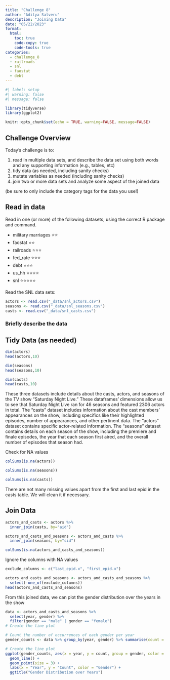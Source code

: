 ```yaml
---
title: "Challenge 8"
author: "Aditya Salveru"
description: "Joining Data"
date: "05/22/2023"
format:
  html:
    toc: true
    code-copy: true
    code-tools: true
categories:
  - challenge_8
  - railroads
  - snl
  - faostat
  - debt
---
```


```r
#| label: setup
#| warning: false
#| message: false

library(tidyverse)
library(ggplot2)

knitr::opts_chunk$set(echo = TRUE, warning=FALSE, message=FALSE)
```

## Challenge Overview

Today's challenge is to:

1)  read in multiple data sets, and describe the data set using both words and any supporting information (e.g., tables, etc)
2)  tidy data (as needed, including sanity checks)
3)  mutate variables as needed (including sanity checks)
4)  join two or more data sets and analyze some aspect of the joined data

(be sure to only include the category tags for the data you use!)

## Read in data

Read in one (or more) of the following datasets, using the correct R package and command.

  - military marriages ⭐⭐
  - faostat ⭐⭐
  - railroads  ⭐⭐⭐
  - fed_rate ⭐⭐⭐
  - debt ⭐⭐⭐
  - us_hh ⭐⭐⭐⭐
  - snl ⭐⭐⭐⭐⭐

Read the SNL data sets:
```r

actors <- read.csv("_data/snl_actors.csv")
seasons <- read.csv("_data/snl_seasons.csv")
casts <- read.csv("_data/snl_casts.csv")

```

### Briefly describe the data

## Tidy Data (as needed)


```r
dim(actors)
head(actors,10)

dim(seasons)
head(seasons,10)

dim(casts)
head(casts,10)

```
These three datasets include details about the casts, actors, and seasons of the TV show "Saturday Night Live." These dataframes' dimensions allow us to see that Saturday Night Live ran for 46 seasons and featured 2306 actors in total. The "casts" dataset includes information about the cast members' appearances on the show, including specifics like their highlighted episodes, number of appearances, and other pertinent data. The "actors" dataset contains specific actor-related information. The "seasons" dataset contains details on each season of the show, including the premiere and finale episodes, the year that each season first aired, and the overall number of episodes that season had.


Check for NA values
```r
colSums(is.na(actors))

colSums(is.na(seasons))

colSums(is.na(casts))
```
There are not many missing values apart from the first and last epid in the casts table. We will clean it if necessary.


## Join Data

```r
actors_and_casts <- actors %>%
  inner_join(casts, by="aid")

actors_and_casts_and_seasons <- actors_and_casts %>%
  inner_join(seasons, by="sid")

colSums(is.na(actors_and_casts_and_seasons))


```
Ignore the columns with NA values

```r
exclude_columns <- c("last_epid.x", "first_epid.x")

actors_and_casts_and_seasons <- actors_and_casts_and_seasons %>% 
  select(-one_of(exclude_columns))
head(actors_and_casts_and_seasons)
```

From this joined data, we can plot the gender distribution over the years in the show

```r
data <- actors_and_casts_and_seasons %>% 
  select(year, gender) %>%
  filter(gender == "male" | gender == "female")
# Create the line plot

# Count the number of occurrences of each gender per year
gender_counts <- data %>% group_by(year, gender) %>% summarise(count = n())

# Create the line plot
ggplot(gender_counts, aes(x = year, y = count, group = gender, color = gender)) +
  geom_line() +
  geom_point(size = 3) +
  labs(x = "Year", y = "Count", color = "Gender") +
  ggtitle("Gender Distribution over Years")


```